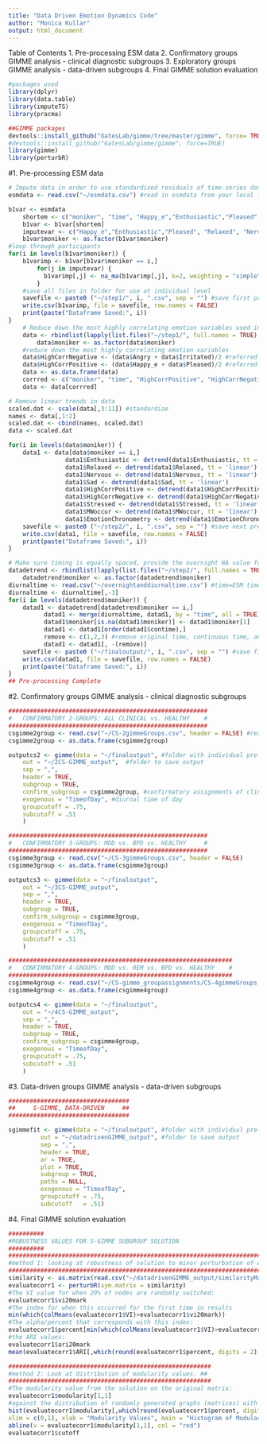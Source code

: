 ```yaml
---
title: "Data Driven Emotion Dynamics Code"
author: "Monica Kullar"
output: html_document
---
```

Table of Contents
1. Pre-processing ESM data
2. Confirmatory groups GIMME analysis - clinical diagnostic subgroups
3. Exploratory groups GIMME analysis - data-driven subgroups
4. Final GIMME solution evaluation

```r
#packages used
library(dplyr)
library(data.table)
library(imputeTS)
library(pracma)

##GIMME packages
devtools::install_github("GatesLab/gimme/tree/master/gimme", force= TRUE, dependencies = TRUE)
#devtools::install_github("GatesLab/gimme/gimme", force=TRUE)
library(gimme)
library(perturbR)
```

#1. Pre-processing ESM data
```r
# Impute data in order to use standardized residuals of time-series data
esmdata <- read.csv("~/esmdata.csv") #read in esmdata from your local filepath

b1var <- esmdata
    shortem <- c("moniker", "time", "Happy_e","Enthusiastic","Pleased", "Relaxed", "Nervous", "Sad", "Irritated", "Angry", "Stressed", "MWoccur", "EmotionChronometry")
    b1var <- b1var[shortem]
    imputevar <- c("Happy_e","Enthusiastic","Pleased", "Relaxed", "Nervous", "Sad", "Irritated", "Angry", "Stressed", "MWoccur", "EmotionChronometry")
    b1var$moniker <- as.factor(b1var$moniker)
#loop through participants
for(i in levels(b1var$moniker)) {
    b1varimp <- b1var[b1var$moniker == i,]
        for(j in imputevar) {
          b1varimp[,j] <- na_ma(b1varimp[,j], k=2, weighting = "simple")
        }
    #save all files in folder for use at individual level
    savefile <- paste0 ("~/step1/", i, ".csv", sep = "") #save first preprocessed step here to a folder you name 'step1' (or change the name to what you would like)
    write.csv(b1varimp, file = savefile, row.names = FALSE)
    print(paste("Dataframe Saved:", i))
}
    # Reduce down the most highly correlating emotion variables used in analysis of input variables
    data <- rbindlist(lapply(list.files("~/step1/", full.names = TRUE), fread), fill = TRUE) #read in individual files from prior step
        data$moniker <- as.factor(data$moniker)
    #reduce down the most highly correlating emotion variables
    data$HighCorrNegative <- (data$Angry + data$Irritated)/2 #referred to as "Angry" in manuscript for ease of interpreting
    data$HighCorrPositive <- (data$Happy_e + data$Pleased)/2 #referred to as "Happy" in manuscript for ease of interpreting
    data <- as.data.frame(data)
    corrred <- c("moniker", "time", "HighCorrPositive", "HighCorrNegative", "Enthusiastic", "Relaxed", "Sad", "Nervous", "Stressed", "MWoccur", "EmotionChronometry")
    data <- data[corrred]

# Remove linear trends in data
scaled.dat <- scale(data[,3:11]) #standardize
names <- data[,1:2]
scaled.dat <- cbind(names, scaled.dat)
data <- scaled.dat

for(i in levels(data$moniker)) {
    data1 <- data[data$moniker == i,]
                data1$Enthusiastic <- detrend(data1$Enthusiastic, tt = 'linear')
                data1$Relaxed <- detrend(data1$Relaxed, tt = 'linear')
                data1$Nervous <- detrend(data1$Nervous, tt = 'linear')
                data1$Sad <- detrend(data1$Sad, tt = 'linear')
                data1$HighCorrPositive <- detrend(data1$HighCorrPositive, tt = 'linear') #Happy, Pleased collapsed
                data1$HighCorrNegative <- detrend(data1$HighCorrNegative, tt = 'linear') #Angry, Irritated collapsed
                data1$Stressed <- detrend(data1$Stressed, tt = 'linear')
                data1$MWoccur <- detrend(data1$MWoccur, tt = 'linear')
                data1$EmotionChronometry <- detrend(data1$EmotionChronometry, tt = 'linear')
    savefile <- paste0 ("~/step2/", i, ".csv", sep = "") #save next preprocessed step here to a folder you name 'step2' (or change the name to what you would like)
    write.csv(data1, file = savefile, row.names = FALSE)
    print(paste("Dataframe Saved:", i))
}

# Make sure timing is equally spaced, provide the overnight NA value for overnight spacing of self-report and diurnal time, or exogneous time variable taken as square root of time of day.
datadetrend <- rbindlist(lapply(list.files("~/step2/", full.names = TRUE), fread), fill = TRUE) #read in individual files from prior step
    datadetrend$moniker <- as.factor(datadetrend$moniker)
diurnaltime <- read.csv("~/overnightanddiurnaltime.csv") #time=ESM timepoint, contime=the continuous order of timepoint occurrence for ordering, raw time=timepoint by hours in the day, TimeofDay=diurnal time calculated by square root of time based on literature.
diurnaltime <- diurnaltime[,-3]
for(i in levels(datadetrend$moniker)) {
    datad1 <- datadetrend[datadetrend$moniker == i,]
          datad1 <- merge(diurnaltime, datad1, by = "time", all = TRUE)
          datad1$moniker[is.na(datad1$moniker)] <- datad1$moniker[1]
          datad1 <- datad1[order(datad1$contime),]
          remove <- c(1,2,3) #remove original time, continuous time, and moniker in order to feed into GIMME
          datad1 <- datad1[, -(remove)]
    savefile <- paste0 ("~/finaloutput/", i, ".csv", sep = "") #save final preprocessed step here to a folder you name 'finaloutput' (or change the name to what you would like)
    write.csv(datad1, file = savefile, row.names = FALSE)
    print(paste("Dataframe Saved:", i))
}
## Pre-processing Complete
```

#2. Confirmatory groups GIMME analysis - clinical diagnostic subgroups
```r
########################################################
#   CONFIRMATORY 2-GROUPS: ALL CLINICAL vs. HEALTHY    #
########################################################
csgimme2group <- read.csv("~/CS-2gimmeGroups.csv", header = FALSE) #read in clinical group assignments
csgimme2group <- as.data.frame(csgimme2group)

outputcs2 <- gimme(data = "~/finaloutput", #folder with individual pre-processed data files named by ID
    out = "~/2CS-GIMME_output",  #folder to save output
    sep = ",",            
    header = TRUE,        
    subgroup = TRUE,        
    confirm_subgroup = csgimme2group, #confirmatory assignments of clinical diagnostic group
    exogenous = "TimeofDay", #diurnal time of day
    groupcutoff = .75,       
    subcutoff = .51         
    )        

########################################################
#   CONFIRMATORY 3-GROUPS: MDD vs. BPD vs. HEALTHY     #
########################################################
csgimme3group <- read.csv("~/CS-3gimmeGroups.csv", header = FALSE)
csgimme3group <- as.data.frame(csgimme3group)

outputcs3 <- gimme(data = "~/finaloutput",
    out = "~/3CS-GIMME_output",  
    sep = ",",            
    header = TRUE,        
    subgroup = TRUE,        
    confirm_subgroup = csgimme3group, 
    exogenous = "TimeofDay",
    groupcutoff = .75,       
    subcutoff = .51         
    )    

###############################################################
#   CONFIRMATORY 4-GROUPS: MDD vs. REM vs. BPD vs. HEALTHY    #
###############################################################
csgimme4group <- read.csv("~/CS-gimme_groupassignments/CS-4gimmeGroups.csv", header = FALSE)
csgimme4group <- as.data.frame(csgimme4group)

outputcs4 <- gimme(data = "~/finaloutput",
    out = "~/4CS-GIMME_output",  
    sep = ",",            
    header = TRUE,        
    subgroup = TRUE,        
    confirm_subgroup = csgimme4group, 
    exogenous = "TimeofDay",
    groupcutoff = .75,       
    subcutoff = .51         
    )    
```

#3. Data-driven groups GIMME analysis - data-driven subgroups
```r
##################################
##     S-GIMME, DATA-DRIVEN     ##
##################################

sgimmefit <- gimme(data = "~/finaloutput", #folder with individual pre-processed data files named by ID
         out = "~/datadrivenGIMME_output", #folder to save output
         sep = ",",
         header = TRUE,
         ar = TRUE,
         plot = TRUE,
         subgroup = TRUE,
         paths = NULL, 
         exogenous = "TimeofDay",
         groupcutoff = .75, 
         subcutoff   = .51) 
```

#4. Final GIMME solution evaluation
```r
##########
#ROBUSTNESS VALUES FOR S-GIMME SUBGROUP SOLUTION
##########
#############################################################################
#method 1: looking at robustness of solution to minor perturbation of edges
#############################################################################
similarity <- as.matrix(read.csv("~/datadrivenGIMME_output/similarityMatrix.csv", header = F)) #read in similarity matrix
evaluatecorr1 <- perturbR(sym.matrix = similarity)
#The VI value for when 20% of nodes are randomly switched:
evaluatecorr1$vi20mark
#The index for when this occurred for the first time in results
min(which(colMeans(evaluatecorr1$VI)>evaluatecorr1$vi20mark))
#The alpha/percent that corresponds with this index:
evaluatecorr1$percent[min(which(colMeans(evaluatecorr1$VI)>evaluatecorr1$vi20mark))]
#the ARI values:
evaluatecorr1$ari20mark 
mean(evaluatecorr1$ARI[,which(round(evaluatecorr1$percent, digits = 2) == .20)])

#########################################################
#method 2: Look at distribution of modularity values. ##
#########################################################
#The modularity value from the solution on the original matrix:
evaluatecorr1$modularity[1,1]
#against the distribution of randomly generated graphs (matrices) with similar properties to ours:
hist(evaluatecorr1$modularity[,which(round(evaluatecorr1$percent, digits = 2) ==1.00)],
xlim = c(0,1), xlab = "Modularity Values", main = "Histogram of Modularity Values")
abline(v = evaluatecorr1$modularity[1,1], col = "red")
evaluatecorr1$cutoff
```